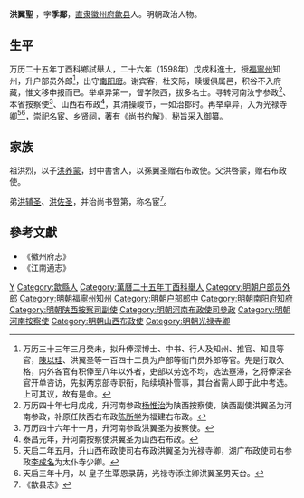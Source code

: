 '''洪翼聖''' ，字'''季鄰'''，[[直隶|直隶]][[徽州府|徽州府]][[歙县|歙县]]人。明朝政治人物。

== 生平 ==
万历二十五年丁酉科鄉試舉人，二十六年（1598年）戊戌科進士，授[[福寧州|福寧州]]知州，升户部员外郎<ref>万历三十三年三月癸未，拟升俸深博士、中书、行人及知州、推官、知县等官，[[陳以珪|陳以珪]]、洪翼圣等一百四十二员为户部等衙门员外郎等官。先是行取久格，内外各官有积俸至八年以外者，吏部以劳逸不均，选法壅滞，乞将俸深各官开单咨访，先拟两京部寺职衔，陆续填补管事，其台省需人即于此中考选。 上可其议，故有是命。</ref>，出守[[南阳府|南阳府]]。谢宾客，杜交际，赎锾俱属邑，积谷不入府藏，惟文移申报而已。举卓异第一，督学陝西，拔多名士。寻转河南汝宁参政<ref>万历四十年七月戊戌，升河南参政[[杨惟治|杨惟治]]为陕西按察使，陕西副使洪翼圣为河南参政，补原任陕西右布政[[陈所学|陈所学]]为福建右布政。</ref>、本省按察使<ref>万历四十六年十一月，升河南参政洪翼圣为按察使。</ref>、山西右布政<ref>泰昌元年，升河南按察使洪翼圣为山西右布政。</ref>，其清操峻节，一如治郡时。再举卓异，入为光禄寺卿<ref>天启二年五月，升山西布政使司右布政洪翼圣为光禄寺卿，湖广布政使司右参政[[李成名|李成名]]为太仆寺少卿。</ref><ref>天启三年十月，以 皇子生覃恩录荫，光禄寺添注卿洪翼圣男天台。</ref>，崇祀名宦、乡贤祠，著有《尚书约解》，秘旨采入御纂。

== 家族 ==
祖洪烈，以子[[洪养蒙|洪养蒙]]，封中書舍人，以孫翼圣赠右布政使。父洪啓蒙，赠右布政使。

弟[[洪辅圣|洪辅圣]]、[[洪佐圣|洪佐圣]]，并治尚书登第，称名宦<ref>《歙县志》</ref>。

==參考文獻==
{{reflist}}
*《徽州府志》
*《江南通志》

{{萬曆二十六年戊戌科殿試金榜}}

{{Authority control}}

{{DEFAULTSORT:}}
[[Category:洪姓|Y]]
[[Category:歙縣人|Category:歙縣人]]
[[Category:萬曆二十五年丁酉科舉人|Category:萬曆二十五年丁酉科舉人]]
[[Category:明朝户部员外郎|Category:明朝户部员外郎]]
[[Category:明朝福寧州知州|Category:明朝福寧州知州]]
[[Category:明朝户部郎中|Category:明朝户部郎中]]
[[Category:明朝南阳府知府|Category:明朝南阳府知府]]
[[Category:明朝陕西按察司副使|Category:明朝陕西按察司副使]]
[[Category:明朝河南布政使司參政|Category:明朝河南布政使司參政]]
[[Category:明朝河南按察使|Category:明朝河南按察使]]
[[Category:明朝山西布政使|Category:明朝山西布政使]]
[[Category:明朝光禄寺卿|Category:明朝光禄寺卿]]


{{明朝官员小作品}}